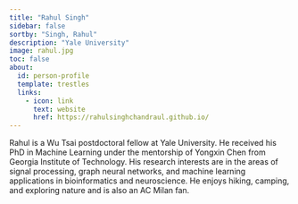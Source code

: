 ```yaml
---
title: "Rahul Singh"
sidebar: false
sortby: "Singh, Rahul"
description: "Yale University"
image: rahul.jpg
toc: false
about:
  id: person-profile
  template: trestles
  links:
    - icon: link
      text: website
      href: https://rahulsinghchandraul.github.io/
---
```



Rahul is a Wu Tsai postdoctoral fellow at Yale University. 
He received his PhD in Machine Learning under the mentorship of Yongxin Chen from Georgia Institute of Technology. 
His research interests are in the areas of signal processing, graph neural networks, and machine learning applications in bioinformatics and neuroscience. 
He enjoys hiking, camping, and exploring nature and is also an AC Milan fan.
